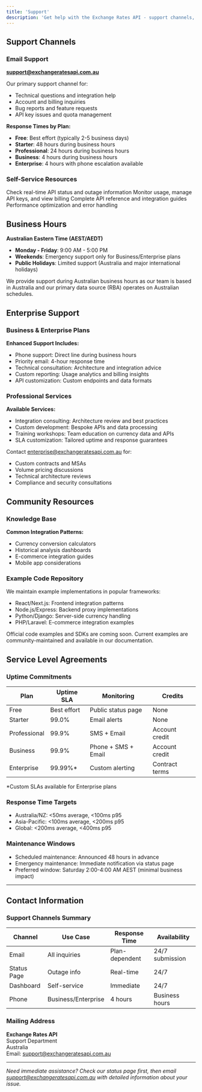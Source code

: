 ```yaml
---
title: 'Support'
description: 'Get help with the Exchange Rates API - support channels, response times, and troubleshooting resources'
---
```


## Support Channels

### Email Support
**[support@exchangeratesapi.com.au](mailto:support@exchangeratesapi.com.au)**

Our primary support channel for:
- Technical questions and integration help
- Account and billing inquiries
- Bug reports and feature requests
- API key issues and quota management

**Response Times by Plan:**
- **Free**: Best effort (typically 2-5 business days)
- **Starter**: 48 hours during business hours
- **Professional**: 24 hours during business hours  
- **Business**: 4 hours during business hours
- **Enterprise**: 4 hours with phone escalation available

### Self-Service Resources

<CardGroup cols={2}>
  <Card
    title="API Status"
    icon="wifi"
    href="https://status.exchangeratesapi.com.au"
  >
    Check real-time API status and outage information
  </Card>
  <Card
    title="Dashboard"
    icon="chart-line"
    href="https://app.exchangeratesapi.com.au"
  >
    Monitor usage, manage API keys, and view billing
  </Card>
  <Card
    title="Documentation"
    icon="book"
    href="/introduction"
  >
    Complete API reference and integration guides
  </Card>
  <Card
    title="Best Practices"
    icon="shield"
    href="/guides/best-practices"
  >
    Performance optimization and error handling
  </Card>
</CardGroup>

## Business Hours

**Australian Eastern Time (AEST/AEDT)**
- **Monday - Friday**: 9:00 AM - 5:00 PM
- **Weekends**: Emergency support only for Business/Enterprise plans
- **Public Holidays**: Limited support (Australia and major international holidays)

<Note>
We provide support during Australian business hours as our team is based in Australia and our primary data source (RBA) operates on Australian schedules.
</Note>



## Enterprise Support

### Business & Enterprise Plans

**Enhanced Support Includes:**
- Phone support: Direct line during business hours
- Priority email: 4-hour response time
- Technical consultation: Architecture and integration advice
- Custom reporting: Usage analytics and billing insights
- API customization: Custom endpoints and data formats

### Professional Services

**Available Services:**
- Integration consulting: Architecture review and best practices
- Custom development: Bespoke APIs and data processing
- Training workshops: Team education on currency data and APIs
- SLA customization: Tailored uptime and response guarantees

Contact [enterprise@exchangeratesapi.com.au](mailto:enterprise@exchangeratesapi.com.au) for:
- Custom contracts and MSAs
- Volume pricing discussions
- Technical architecture reviews
- Compliance and security consultations

## Community Resources

### Knowledge Base

**Common Integration Patterns:**
- Currency conversion calculators
- Historical analysis dashboards
- E-commerce integration guides
- Mobile app considerations

### Example Code Repository

We maintain example implementations in popular frameworks:
- React/Next.js: Frontend integration patterns
- Node.js/Express: Backend proxy implementations
- Python/Django: Server-side currency handling
- PHP/Laravel: E-commerce integration examples

<Note>
Official code examples and SDKs are coming soon. Current examples are community-maintained and available in our documentation.
</Note>

## Service Level Agreements

### Uptime Commitments

| Plan | Uptime SLA | Monitoring | Credits |
|------|------------|------------|---------|
| Free | Best effort | Public status page | None |
| Starter | 99.0% | Email alerts | None |
| Professional | 99.9% | SMS + Email | Account credit |
| Business | 99.9% | Phone + SMS + Email | Account credit |
| Enterprise | 99.99%* | Custom alerting | Contract terms |

*Custom SLAs available for Enterprise plans

### Response Time Targets

- Australia/NZ: <50ms average, <100ms p95
- Asia-Pacific: <100ms average, <200ms p95
- Global: <200ms average, <400ms p95

### Maintenance Windows

- Scheduled maintenance: Announced 48 hours in advance
- Emergency maintenance: Immediate notification via status page
- Preferred window: Saturday 2:00-4:00 AM AEST (minimal business impact)

---

## Contact Information

### Support Channels Summary

| Channel | Use Case | Response Time | Availability |
|---------|----------|---------------|--------------|
| Email | All inquiries | Plan-dependent | 24/7 submission |
| Status Page | Outage info | Real-time | 24/7 |
| Dashboard | Self-service | Immediate | 24/7 |
| Phone | Business/Enterprise | 4 hours | Business hours |

### Mailing Address

**Exchange Rates API**  
Support Department  
Australia  
Email: [support@exchangeratesapi.com.au](mailto:support@exchangeratesapi.com.au)

---

*Need immediate assistance? Check our status page first, then email [support@exchangeratesapi.com.au](mailto:support@exchangeratesapi.com.au) with detailed information about your issue.*